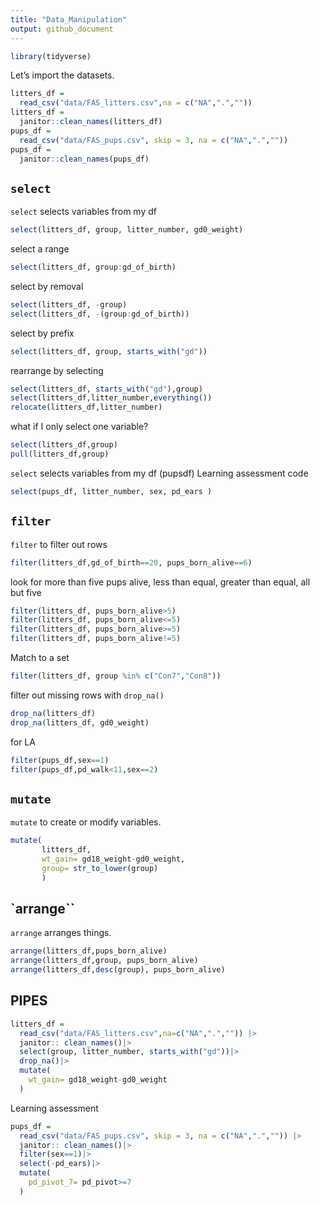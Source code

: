 ```yaml
---
title: "Data_Manipulation"
output: github_document
---
```



```r
library(tidyverse)
```

Let's import the datasets. 


```r
litters_df = 
  read_csv("data/FAS_litters.csv",na = c("NA",".",""))
litters_df = 
  janitor::clean_names(litters_df)
pups_df = 
  read_csv("data/FAS_pups.csv", skip = 3, na = c("NA",".",""))
pups_df = 
  janitor::clean_names(pups_df)
```

## `select`

`select` selects variables from my df

```r
select(litters_df, group, litter_number, gd0_weight)
```

select a range

```r
select(litters_df, group:gd_of_birth)
```

select by removal

```r
select(litters_df, -group)
select(litters_df, -(group:gd_of_birth))
```

select by prefix
```r
select(litters_df, group, starts_with("gd"))
```

rearrange by selecting

```r
select(litters_df, starts_with("gd"),group)
select(litters_df,litter_number,everything())
relocate(litters_df,litter_number)
```

what if I only select one variable?

```r
select(litters_df,group)
pull(litters_df,group)
```

`select` selects variables from my df (pupsdf) Learning assessment code

```r
select(pups_df, litter_number, sex, pd_ears )
```

## `filter`

`filter` to filter out rows

```r
filter(litters_df,gd_of_birth==20, pups_born_alive==6)
```

look for more than five pups alive, less than equal, greater than equal, all but five

```r
filter(litters_df, pups_born_alive>5)
filter(litters_df, pups_born_alive<=5)
filter(litters_df, pups_born_alive>=5)
filter(litters_df, pups_born_alive!=5)
```

Match to a set

```r
filter(litters_df, group %in% c("Con7","Con8"))
```

filter out missing rows with `drop_na()`

```r
drop_na(litters_df)
drop_na(litters_df, gd0_weight)
```

for LA 
```r
filter(pups_df,sex==1)
filter(pups_df,pd_walk<11,sex==2)
```

## `mutate`

`mutate` to create or modify variables. 
```r
mutate(
       litters_df,
       wt_gain= gd18_weight-gd0_weight,
       group= str_to_lower(group)
       )
```

## `arrange``

`arrange` arranges things.

```r
arrange(litters_df,pups_born_alive)
arrange(litters_df,group, pups_born_alive)
arrange(litters_df,desc(group), pups_born_alive)
```

## PIPES


```r
litters_df =
  read_csv("data/FAS_litters.csv",na=c("NA",".","")) |>
  janitor:: clean_names()|>
  select(group, litter_number, starts_with("gd"))|>
  drop_na()|>
  mutate(
    wt_gain= gd18_weight-gd0_weight
  )

```

Learning assessment 

```r
pups_df =
  read_csv("data/FAS_pups.csv", skip = 3, na = c("NA",".","")) |>
  janitor:: clean_names()|>
  filter(sex==1)|>
  select(-pd_ears)|>
  mutate(
    pd_pivot_7= pd_pivot>=7
  )

```


